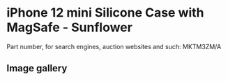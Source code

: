 
# iPhone 12 mini Silicone Case with MagSafe - Sunflower

Part number, for search engines, auction websites and such: MKTM3ZM/A

## Image gallery

<div style={{ width: "768px" }}>
  <GalleryComponent
    images={[
      {
        original: "/everysource/MKTM3.webp",
        thumbnail: "/everypreview/MKTM3.webp",
      },
      {
        original: "/everysource/MKTM3_AV01.webp",
        thumbnail: "/everypreview/MKTM3_AV01.webp",
      },
      {
        original: "/everysource/MKTM3_AV02.webp",
        thumbnail: "/everypreview/MKTM3_AV02.webp",
      },
      {
        original: "/everysource/MKTM3_AV03.webp",
        thumbnail: "/everypreview/MKTM3_AV03.webp",
      },
      {
        original: "/everysource/MKTM3_AV04.webp",
        thumbnail: "/everypreview/MKTM3_AV04.webp",
      },
      {
        original: "/everysource/MKTM3_AV05.webp",
        thumbnail: "/everypreview/MKTM3_AV05.webp",
      }
    ]}
  />
</div>